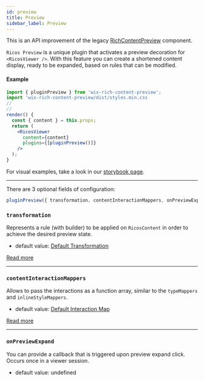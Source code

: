 ```yaml
---
id: preview
title: Preview
sidebar_label: Preview
---
```


This is an API improvement of the legacy [RichContentPreview](../rcp_api/RichContentPreviewAPI) component.

`Ricos Preview` is a unique plugin that activates a preview decoration for `<RicosViewer />`.
With this feature you can create a shortened content display, ready to be expanded, based on rules that can be modified.

#### Example
```jsx {9}
import { pluginPreview } from 'wix-rich-content-preview';
import 'wix-rich-content-preview/dist/styles.min.css
//
//
render() {
  const { content } = this.props;
  return (
    <RicosViewer
      content={content}
      plugins={[pluginPreview()]}
    />
  );
}
```

For visual examples, take a look in our [storybook page](http://rich-content-storybook-master.surge.sh/?path=/story/preview--rules).

----

There are 3 optional fields of configuration:
```jsx
pluginPreview({ transformation, contentInteractionMappers, onPreviewExpand })
```

### `transformation`
Represents a rule (with builder) to be applied on `RicosContent` in order to achieve the desired preview state.
- default value: [Default Transformation](https://github.com/wix-incubator/rich-content/blob/master/packages/preview/web/src/Components/default-transformation.js)

[Read more](../rcp_api/RichContentPreviewAPI#contentstatetransformation)

----
### `contentInteractionMappers`
Allows to pass the interactions as a function array, similar to the `typeMappers` and `inlineStyleMappers`.
- default value: [Default Interaction Map](https://github.com/wix-incubator/rich-content/blob/master/packages/preview/web/src/Interactions/interactionMap.js)

[Read more](../rcp_api/RichContentPreviewAPI#richcontentviewer-integration)

----
### `onPreviewExpand`
You can provide a callback that is triggered upon preview expand click. Occurs once in a viewer session.
- default value: undefined
